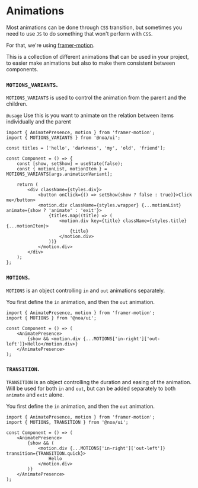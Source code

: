 

<Meta title="Theme/Animations/Info" />

# Animations

Most animations can be done through `CSS` transition, but sometimes you need to use `JS` to do something that won't perform with `CSS`.

For that, we're using [framer-motion](https://www.framer.com/docs/).

This is a collection of different animations that can be used in your project, to easier make animations but also to make them consistent between components.

### `MOTIONS_VARIANTS`.

`MOTIONS_VARIANTS` is used to control the animation from the parent and the children.

`@usage` Use this is you want to animate on the relation between items individually and the parent

```tsx
import { AnimatePresence, motion } from 'framer-motion';
import { MOTIONS_VARIANTS } from '@noa/ui';

const titles = ['hello', 'darkness', 'my', 'old', 'friend'];

const Component = () => {
	const [show, setShow] = useState(false);
	const { motionList, motionItem } = MOTIONS_VARIANTS[args.animationVariant];

	return (
		<div className={styles.div}>
			<button onClick={() => setShow(show ? false : true)}>Click me</button>
			<motion.div className={styles.wrapper} {...motionList} animate={show ? 'animate' : 'exit'}>
				{titles.map((title) => (
					<motion.div key={title} className={styles.title} {...motionItem}>
						{title}
					</motion.div>
				))}
			</motion.div>
		</div>
	);
};
```

### `MOTIONS`.

`MOTIONS` is an object controlling `in` and `out` animations separately.

You first define the `in` animation, and then the `out` animation.

```tsx
import { AnimatePresence, motion } from 'framer-motion';
import { MOTIONS } from '@noa/ui';

const Component = () => (
	<AnimatePresence>
		{show && <motion.div {...MOTIONS['in-right']['out-left']}>Hello</motion.div>}
	</AnimatePresence>
);
```

### `TRANSITION`.

`TRANSITION` is an object controlling the duration and easing of the animation.
Will be used for both `in` and `out`, but can be added separately to both `animate` and `exit` alone.

You first define the `in` animation, and then the `out` animation.

```tsx
import { AnimatePresence, motion } from 'framer-motion';
import { MOTIONS, TRANSITION } from '@noa/ui';

const Component = () => (
	<AnimatePresence>
		{show && (
			<motion.div {...MOTIONS['in-right']['out-left']} transition={TRANSITION.quick}>
				Hello
			</motion.div>
		)}
	</AnimatePresence>
);
```

